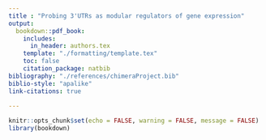 ```yaml
---
title : "Probing 3'UTRs as modular regulators of gene expression"
output: 
  bookdown::pdf_book:
    includes:
      in_header: authors.tex
    template: "./formatting/template.tex"
    toc: false
    citation_package: natbib
bibliography: "./references/chimeraProject.bib"
biblio-style: "apalike"
link-citations: true
  
---
```


```r
knitr::opts_chunk$set(echo = FALSE, warning = FALSE, message = FALSE)
library(bookdown)
```
\begin{abstract}
Genes are commonly abstracted into a coding sequence and cis-regulatory elements (CREs), such as promoter and terminator regions, and short sequence motifs within those.
Modern cloning techniques allow easy assembly of synthetic genetic constructs using discrete cis-regulatory modules.
However, it is unclear how much the contributions of CREs to gene expression depend on other CREs in the host gene.
Using budding yeast, we probe the limitations of assuming composability, or independent effects, of distinct CREs.
We confirm that the quantitative effect of a terminator on gene expression depends on both promoter and coding sequence.
Next, we explore whether individual cis-regulatory motifs within terminator regions display similar context dependence.
We focus on putative protein binding motifs in mRNA transcript 3’UTRs, inferred from transcriptome-wide datasets of mRNA decay.
Then we construct reporter genes with different combinations of inserted or removed motifs in 3 different terminator contexts, each expressed from one of 3 different promoters.
Our results show that the effects of short CREs depend both on their host terminator, and also on the associated promoter at the opposite end of the coding sequence.
Observations that the regulation mediated by the same CRE can result in variable gene expression differently in different host genes suggests that complex regulatory patterns are ubiquitous and need to be accounted for in designing synthetic genetic constructs.
Our results emphasise the need for improved CRE search algorithms that include both local and global context effects.
\end{abstract}
